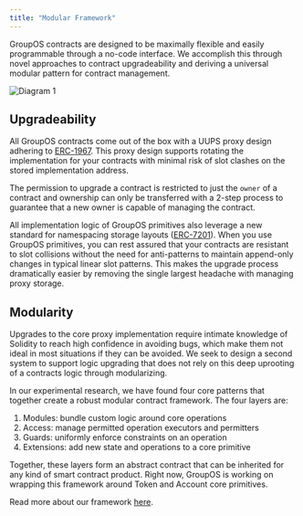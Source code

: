 ```yaml
---
title: "Modular Framework"
---
```


GroupOS contracts are designed to be maximally flexible and easily programmable through a no-code interface. We accomplish this through novel approaches to contract upgradeability and deriving a universal modular pattern for contract management.

![Diagram 1](https://station-images.nyc3.digitaloceanspaces.com/ee9a1567-68c4-4f48-b205-21c08defe0f6.png)

## Upgradeability

All GroupOS contracts come out of the box with a UUPS proxy design adhering to [ERC-1967](https://eips.ethereum.org/EIPS/eip-1967). This proxy design supports rotating the implementation for your contracts with minimal risk of slot clashes on the stored implementation address.

The permission to upgrade a contract is restricted to just the `owner` of a contract and ownership can only be transferred with a 2-step process to guarantee that a new owner is capable of managing the contract.

All implementation logic of GroupOS primitives also leverage a new standard for namespacing storage layouts ([ERC-7201](https://eips.ethereum.org/EIPS/eip-7201)). When you use GroupOS primitives, you can rest assured that your contracts are resistant to slot collisions without the need for anti-patterns to maintain append-only changes in typical linear slot patterns. This makes the upgrade process dramatically easier by removing the single largest headache with managing proxy storage.

## Modularity

Upgrades to the core proxy implementation require intimate knowledge of Solidity to reach high confidence in avoiding bugs, which make them not ideal in most situations if they can be avoided. We seek to design a second system to support logic upgrading that does not rely on this deep uprooting of a contracts logic through modularizing.

In our experimental research, we have found four core patterns that together create a robust modular contract framework. The four layers are:

1. Modules: bundle custom logic around core operations
2. Access: manage permitted operation executors and permitters
3. Guards: uniformly enforce constraints on an operation
4. Extensions: add new state and operations to a core primitive

Together, these layers form an abstract contract that can be inherited for any kind of smart contract product. Right now, GroupOS is working on wrapping this framework around Token and Account core primitives.

Read more about our framework [here](https://github.com/0xStation/mage).